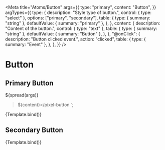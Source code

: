 
<Meta
  title="Atoms/Button"
  args={{
    type: "primary",
    content: "Button",
  }}
  argTypes={{
    type: {
      description: "Style type of button.",
      control: { type: "select" },
      options: ["primary", "secondary"],
      table: {
        type: { summary: "string" },
        defaultValue: { summary: "primary" },
      },
    },
    content: {
      description: "Content of the button.",
      control: { type: "text" },
      table: {
        type: { summary: "string" },
        defaultValue: { summary: "Button" },
      },
    },
    "@onClick": {
      description: "Button clicked event.",
      action: "clicked",
      table: {
        type: { summary: "Event" },
      },
    },
  }}
/>

# Button

## Primary Button

  ${spread(args)}
  >${content}</pixel-button
>`;

<Canvas>
  <Story name="Primary" args={{ content: "Primary Button" }}>
    {Template.bind()}
  </Story>
</Canvas>

<ArgsTable story="Primary" />

## Secondary Button

<Canvas>
  <Story
    name="Secondary"
    args={{ type: "secondary", content: "Secondary Button" }}
  >
    {Template.bind()}
  </Story>
</Canvas>
